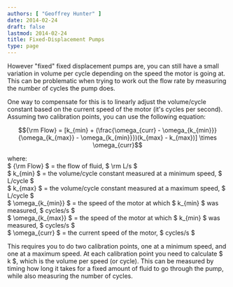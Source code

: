```yaml
---
authors: [ "Geoffrey Hunter" ]
date: 2014-02-24
draft: false
lastmod: 2014-02-24
title: Fixed-Displacement Pumps
type: page
---
```


However "fixed" fixed displacement pumps are, you can still have a small variation in volume per cycle depending on the speed the motor is going at. This can be problematic when trying to work out the flow rate by measuring the number of cycles the pump does.


One way to compensate for this is to linearly adjust the volume/cycle constant based on the current speed of the motor (it's cycles per second). Assuming two calibration points, you can use the following equation:

$${\rm Flow} = [k_{min} + (\frac{\omega_{curr} - \omega_{k_{min}}}{\omega_{k_{max}} - \omega_{k_{min}}})(k_{max} - k_{max})] \times \omega_{curr}$$

<p class="centered">
	where:<br/>
	$ {\rm Flow} $ = the flow of fluid, $ \rm L/s $<br/>
	$ k_{min} $ = the volume/cycle constant measured at a minimum speed, $ L/cycle $<br/>
	$ k_{max} $ = the volume/cycle constant measured at a maximum speed, $ L/cycle $<br/>
	$ \omega_{k_{min}} $ = the speed of the motor at which $ k_{min} $ was measured, $ cycles/s $<br/>
	$ \omega_{k_{max}} $ = the speed of the motor at which $ k_{min} $ was measured, $ cycles/s $ <br/>
	$ \omega_{curr} $ = the current speed of the motor, $ cycles/s $<br/>
</p>

This requires you to do two calibration points, one at a minimum speed, and one at a maximum speed. At each calibration point you need to calculate $ k $, which is the volume per speed (or cycle). This can be measured by timing how long it takes for a fixed amount of fluid to go through the pump, while also measuring the number of cycles.
